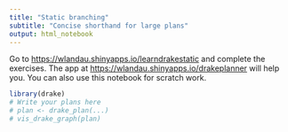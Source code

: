```yaml
---
title: "Static branching"
subtitle: "Concise shorthand for large plans"
output: html_notebook
---
```


Go to <https://wlandau.shinyapps.io/learndrakestatic> and complete the exercises. The app at <https://wlandau.shinyapps.io/drakeplanner> will help you. You can also use this notebook for scratch work.

```r
library(drake)
# Write your plans here
# plan <- drake_plan(...)
# vis_drake_graph(plan)
```